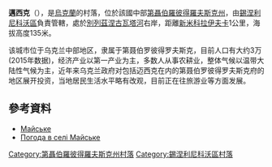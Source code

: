 '''邁西克'''（{{lang-uk|Майське}}），是[[烏克蘭|烏克蘭]]的村落，位於該國中部[[第聶伯羅彼得羅夫斯克州|第聶伯羅彼得羅夫斯克州]]，由[[錫涅利尼科沃區|錫涅利尼科沃區]]負責管轄，處於[[別列茲涅古瓦塔河|別列茲涅古瓦塔河]]右岸，距離[[新米科拉伊夫卡_(錫涅利尼科沃區)|新米科拉伊夫卡]]1公里，海拔高度135米。

该城市位于乌克兰中部地区，隶属于第聂伯罗彼得罗夫斯克，目前人口有大约3万(2015年数据)，经济产业以第一产业为主，多数人从事农耕业，整体气候以温带大陆性气候为主，近年来乌克兰政府对包括迈西克在内的第聂伯罗彼得罗夫斯克府的地区展开投资，当地居民生活水平略有改观，目前正在往旅游业等方面发展。

==參考資料==
* [http://gska2.rada.gov.ua/pls/z7502/A005?rdat1=06.12.2007&rf7571=6319 Майське]{{dead link|date=2018年4月 |bot=InternetArchiveBot |fix-attempted=yes }}
* [http://weather.in.ua/ua/dnepropetrovskaja/14361 Погода в селі Майське] {{Wayback|url=http://weather.in.ua/ua/dnepropetrovskaja/14361 |date=20160607133427 }}

{{coord|48|28|44|N|35|36|46|E|scale:30000_region:UA|display=title}}

{{DEFAULTSORT:Майське}}
[[Category:第聶伯羅彼得羅夫斯克州村落|Category:第聶伯羅彼得羅夫斯克州村落]]
[[Category:錫涅利尼科沃區村落|Category:錫涅利尼科沃區村落]]


{{Dnipropetrovsk-geo-stub}}
